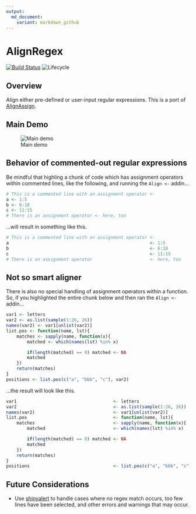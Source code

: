 ```yaml
---
output:
  md_document:
    variant: markdown_github
---
```


# AlignRegex

[![Build Status](https://travis-ci.org/seasmith/AlignRegex.svg?branch=master)](https://travis-ci.org/seasmith/AlignRegex)
![Lifecycle](https://img.shields.io/badge/lifecycle-developing-red.svg)
<!-- ![GitHub release](https://img.shields.io/github/release/seasmith/AlignRegex.svg) -->


## Overview

Align either pre-defined or user-input regular expressions. This is a port of [AlignAssign](https://github.com/seasmith/AlignAssign).


## Main Demo

![Main demo](inst/media/main_demo.gif)

## Behavior of commented-out regular expressions

Be mindful that highling a chunk of code which has assignment operators within commented lines, like the following, and running the `Align <-` addin...
```r
# This is a commented line with an assignment operator <-
a <- 1:5
b <- 6:10
c <- 11:15
# There is an assignment operator <- here, too
```

...will result in something like this.
```r
# This is a commented line with an assignment operator <-
a                                                      <- 1:5
b                                                      <- 6:10
c                                                      <- 11:15
# There is an assignment operator                      <- here, too
```

## Not so smart aligner
There is also no special handling of assignment operators within a function. So, if you highlighted the entire chunk below and then ran the `Align <-` addin...
```r
var1 <- letters
var2 <- as.list(sample(1:26, 26))
names(var2) <- var1[unlist(var2)]
list.pos <- function(name, lst){
    matches <- sapply(name, function(x){
        matched <- which(names(lst) %in% x)

        if(length(matched) == 0) matched <- NA
        matched
    })
    return(matches)
}
positions <- list.pos(c("a", "bbb", "c"), var2)
```

...the result will look like this.
```r
var1                                     <- letters
var2                                     <- as.list(sample(1:26, 26))
names(var2)                              <- var1[unlist(var2)]
list.pos                                 <- function(name, lst){
    matches                              <- sapply(name, function(x){
        matched                          <- which(names(lst) %in% x)

        if(length(matched) == 0) matched <- NA
        matched
    })
    return(matches)
}
positions                                <- list.pos(c("a", "bbb", "c"), var2)
```

## Future Considerations
* Use [shinyalert](https://github.com/daattali/shinyalert) to handle cases where no regex match occurs, too few lines have been selected, and other errors and warnings that may occur.
